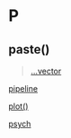 # P {-}

## paste() 

> [...vector](https://linkedin-learning.pxf.io/rwkly_vector)

[pipeline](https://linkedin-learning.pxf.io/rweekly_pipeline)

[plot()](https://linkedin-learning.pxf.io/plot)

[psych](https://linkedin-learning.pxf.io/rweekly_clipboard)
